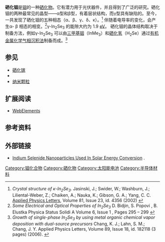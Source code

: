 {{chembox
| Verifiedfields = changed
| verifiedrevid = 431675994
| ImageFile =Wurtzite polyhedra.png
| ImageSize =
| IUPACName =  Indium(III) selenide
| OtherNames = 三硒化二铟，倍半硒化铟
|Section1={{Chembox Identifiers
| CASNo_Ref = {{cascite|correct|CAS}}
| CASNo = 12056-07-4
| PubChem = 166055
| SMILES =[In+3].[In+3].[Se-2].[Se-2].[Se-2]
  }}
|Section2={{Chembox Properties
| Formula = In<sub>2</sub>Se<sub>3</sub>
| MolarMass = 466.516 
| Appearance = 黑色晶体
| Density = 5.80 g/cm³
| MeltingPtC =
| BoilingPt =
| Solubility =
  }}
|Section3={{Chembox Hazards
| MainHazards =
| FlashPt =
| AutoignitionPt =
  }}
}}

'''硒化铟'''是[[铟|铟]]的一种[[硒化物|硒化物]]。它有潜力用于光伏器件，并且得到了广泛的研究。硒化铟的两种最常见的晶型——α型和β型，有着层状结构，而γ型具有缺陷的{{le|纤维锌矿结构|Wurtzite (crystal structure)}}。至今，一共发现了硒化铟的五种相态（α、β、γ、δ、κ）。<ref>''Crystal structure of κ-In<sub>2</sub>Se<sub>3</sub>.'' Jasinski, J.; Swider, W.; Washburn, J.; Liliental-Weber, Z.; Chaiken, A.; Nauka, K.; Gibson, G. A.; Yang, C. C. [[Applied_Physics_Letters|Applied Physics Letters]], Volume 81, Issue 23, id. 4356 (2002) {{doi|10.1063/1.1526925}}</ref> 伴随着电导率的变化，会产生α- β 相态的相变。<ref>''Some Electrical and Optical Properties of In<sub>2</sub>Se<sub>3</sub>''  D. Bidjin, S. Popovi , B. Elustka Physica Status Solidi A Volume 6, Issue 1 , Pages 295 – 299 {{doi|10.1002/pssa.2210060133}}</ref>γ-In<sub>2</sub>Se<sub>3</sub> 的能隙大约为 1.9 [[電子伏特|eV]]。
硒化铟的晶体结构取决于制备方法，例如γ-In<sub>2</sub>Se<sub>3</sub> 可以由[[三甲基铟|三甲基铟]]（InMe<sub>3</sub>）和[[硒化氢|硒化氢]]（H<sub>2</sub>Se）通过[[有机金属化学气相沉积法|有机金属化学气相沉积法]]制备而成。<ref>''Growth of single-phase In<sub>2</sub>Se<sub>3</sub> by using metal organic chemical vapor deposition with dual-source precursors'' Chang, K. J.; Lahn, S. M.; Chang, J. Y.  Applied Physics Letters, Volume 89, Issue 18, id. 182118 (3 pages) (2006). {{doi| 10.1063/1.2382742}}</ref>

==参见==
*[[硒化镓|硒化镓]]
*{{le|氧族元素化铟|Indium chalcogenides}}
*[[纳米颗粒|纳米颗粒]]

==扩展阅读==
* [http://www.webelements.com/ WebElements] {{Wayback|url=http://www.webelements.com/ |date=20140104110225 }}
{{Greenwood&Earnshaw}}

==参考资料==
{{reflist}}

==外部链接==
* [https://www.sciencedaily.com/releases/2002/08/020809071535.htm Indium Selenide Nanoparticles Used In Solar Energy Conversion] {{Wayback|url=https://www.sciencedaily.com/releases/2002/08/020809071535.htm |date=20210426224254 }}.

{{铟化合物}}
{{硒化物}}

[[Category:铟化合物|Category:铟化合物]]
[[Category:硒化物|Category:硒化物]]
[[Category:太阳能电池|Category:太阳能电池]]
[[Category:半导体材料|Category:半导体材料]]